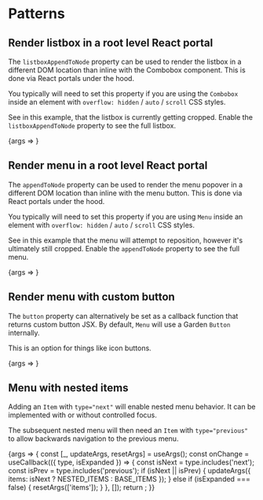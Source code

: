 
<Meta title="Packages/Dropdowns.Next/[patterns]" />

# Patterns

## Render listbox in a root level React portal

The `listboxAppendToNode` property can be used to render the listbox in a
different DOM location than inline with the Combobox component. This is done via
React portals under the hood.

You typically will need to set this property if you are using the `Combobox`
inside an element with `overflow: hidden` / `auto` / `scroll` CSS styles.

See in this example, that the listbox is currently getting cropped. Enable the
`listboxAppendToNode` property to see the full listbox.

<Canvas>
  <Story
    name="Listbox"
    args={{ listboxAppendToNode: false }}
    argTypes={{ listboxAppendToNode: { control: 'boolean' } }}
  >
    {args => <ListboxStory {...args} />}
  </Story>
</Canvas>

## Render menu in a root level React portal

The `appendToNode` property can be used to render the menu popover in a
different DOM location than inline with the menu button. This is done via
React portals under the hood.

You typically will need to set this property if you are using `Menu` inside an
element with `overflow: hidden` / `auto` / `scroll` CSS styles.

See in this example that the menu will attempt to reposition, however it's
ultimately still cropped. Enable the `appendToNode` property to see the full menu.

<Canvas>
  <Story
    name="Menu portal"
    args={{ appendToNode: false }}
    argTypes={{ appendToNode: { control: 'boolean' } }}
  >
    {args => <MenuAppendStory {...args} />}
  </Story>
</Canvas>

## Render menu with custom button

The `button` property can alternatively be set as a callback function that returns
custom button JSX. By default, `Menu` will use a Garden `Button` internally.

This is an option for things like icon buttons.

<Canvas>
  <Story name="Menu button">{args => <MenuButtonStory {...args} />}</Story>
</Canvas>

## Menu with nested items

Adding an `Item` with `type="next"` will enable nested menu
behavior. It can be implemented with or without controlled focus.

The subsequent nested menu will then need an `Item` with `type="previous"`
to allow backwards navigation to the previous menu.

<Canvas>
  <Story name="Menu nested" args={{ items: BASE_ITEMS }}>
    {args => {
      const [_, updateArgs, resetArgs] = useArgs();
      const onChange = useCallback(({ type, isExpanded }) => {
        const isNext = type.includes('next');
        const isPrev = type.includes('previous');
        if (isNext || isPrev) {
          updateArgs({ items: isNext ? NESTED_ITEMS : BASE_ITEMS });
        } else if (isExpanded === false) {
          resetArgs(['items']);
        }
      }, []);
      return <MenuNestedStory {...args} onChange={onChange} />;
    }}
  </Story>
</Canvas>
